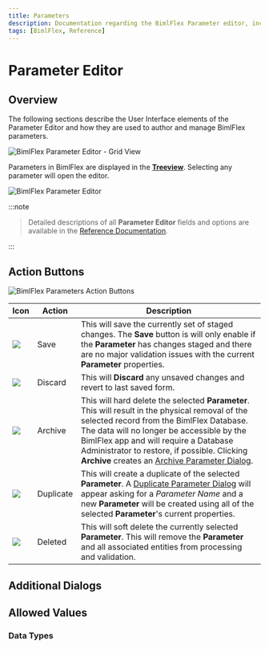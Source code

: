 ---
title: Parameters
description: Documentation regarding the BimlFlex Parameter editor, including editor fields, action buttons, field descriptions, setting options, and overrides.
tags: [BimlFlex, Reference]
---


# Parameter Editor

<InclHeaderParameter />

## Overview  

The following sections describe the User Interface elements of the Parameter Editor and how they are used to author and manage BimlFlex parameters.

![BimlFlex Parameter Editor - Grid View](images/bfx-parameters-overview.png "BimlFlex Parameter Editor - Grid View")

Parameters in BimlFlex are displayed in the [**Treeview**](bimlflex-treeview). Selecting any parameter will open the editor.

![BimlFlex Parameter Editor](images/bfx-parameter-editor.png "BimlFlex Parameter Editor")
:::note


> Detailed descriptions of all **Parameter Editor** fields and options are available in the [Reference Documentation](bimlflex-app-reference-documentation-Connections).

:::


## Action Buttons  

![BimlFlex Parameters Action Buttons](images/bfx-parameters-action-bar.png "BimlFlex Parameters Action Buttons")

|Icon|Action|Description|
|-|-|-|
| <div class="icon-col m-5"><img src="images/svg-icons/save.svg" /></div> | Save | This will save the currently set of staged changes.  The **Save** button is will only enable if the **Parameter** has changes staged and there are no major validation issues with the current **Parameter** properties.|
| <div class="icon-col m-5"><img src="images/svg-icons/discard.svg" /></div> | Discard | This will **Discard** any unsaved changes and revert to last saved form. |
|<div class="icon-col m-5"><img src="images/svg-icons/archive-delete.svg" /></div> | Archive | This will hard delete the selected **Parameter**.  This will result in the physical removal of the selected record from the BimlFlex Database.  The data will no longer be accessible by the BimlFlex app and will require a Database Administrator to restore, if possible. Clicking **Archive** creates an [Archive Parameter Dialog](#archive-parameter-dialog). |
| <div class="icon-col m-5"><img src="images/svg-icons/duplicate-objects.svg" /></div> | Duplicate | This will create a duplicate of the selected **Parameter**.  A [Duplicate Parameter Dialog](#duplicate-parameter-dialog) will appear asking for a *Parameter Name* and a new **Parameter** will be created using all of the selected **Parameter**'s current properties. |
| <img src="images/bimlflex-app-action-switch.png" /> | Deleted | This will soft delete the currently selected **Parameter**.  This will remove the **Parameter** and all associated entities from processing and validation. |

## Additional Dialogs  

<DialogArchiveParameterSingle />

<DialogDuplicateParameter />

## Allowed Values  

### Data Types

<EnumDataType />
